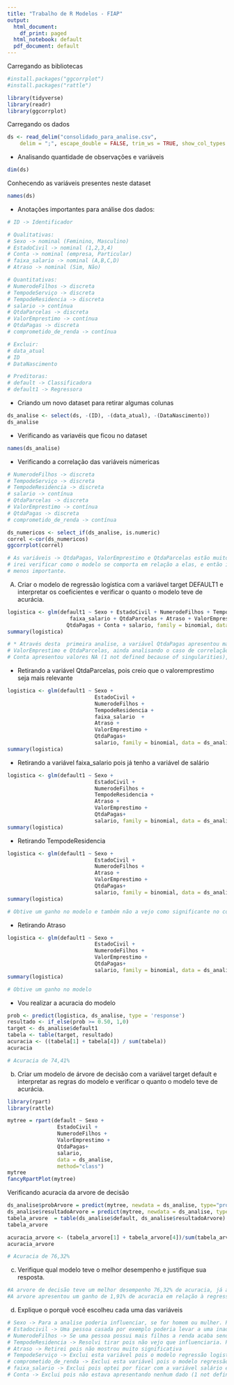 ```yaml
---
title: "Trabalho de R Modelos - FIAP"
output:
  html_document:
    df_print: paged
  html_notebook: default
  pdf_document: default
---
```


Carregando as bibliotecas
```r
#install.packages("ggcorrplot")
#install.packages("rattle")

library(tidyverse)
library(readr)
library(ggcorrplot)
```

Carregando os dados

```r
ds <- read_delim("consolidado_para_analise.csv", 
    delim = ";", escape_double = FALSE, trim_ws = TRUE, show_col_types = FALSE)
```

- Analisando quantidade de observações e variáveis

```r
dim(ds)
```
Conhecendo as variáveis presentes neste dataset

```r
names(ds)
```
* Anotações importantes para análise dos dados:

```r
# ID -> Identificador

# Qualitativas:
# Sexo -> nominal (Feminino, Masculino) 
# EstadoCivil -> nominal (1,2,3,4) 
# Conta -> nominal (empresa, Particular) 
# faixa_salario -> nominal (A,B,C,D) 
# Atraso -> nominal (Sim, Não) 

# Quantitativas:
# NumerodeFilhos -> discreta
# TempodeServiço -> discreta
# TempodeResidencia -> discreta
# salario -> contínua
# QtdaParcelas -> discreta
# ValorEmprestimo -> contínua
# QtdaPagas -> discreta
# comprometido_de_renda -> contínua

# Excluir:
# data_atual
# ID
# DataNascimento

# Preditoras:
# default -> Classificadora
# default1 -> Regressora
```

* Criando um novo dataset para retirar algumas colunas

```r
ds_analise <- select(ds, -(ID), -(data_atual), -(DataNascimento))
ds_analise
```

* Verificando as variavéis que ficou no dataset

```r
names(ds_analise)
```
* Verificando a correlação das variáveis númericas

```r
# NumerodeFilhos -> discreta
# TempodeServiço -> discreta
# TempodeResidencia -> discreta
# salario -> contínua
# QtdaParcelas -> discreta
# ValorEmprestimo -> contínua
# QtdaPagas -> discreta
# comprometido_de_renda -> contínua

ds_numericos <- select_if(ds_analise, is.numeric)
correl <-cor(ds_numericos)
ggcorrplot(correl)
```
```r
# As variáveis -> QtdaPagas, ValorEmprestimo e QtdaParcelas estão muito correlacionadas,
# irei verificar como o modelo se comporta em relação a elas, e então irei decidir se tiro alguma
# menos importante.
```


A) Criar o modelo de regressão logística com a variável target DEFAULT1 e interpretar os coeficientes e verificar o quanto o modelo teve de acurácia.

```r
logistica <- glm(default1 ~ Sexo + EstadoCivil + NumerodeFilhos + TempodeResidencia +
                    faixa_salario + QtdaParcelas + Atraso + ValorEmprestimo +
                   QtdaPagas + Conta + salario, family = binomial, data = ds_analise)
summary(logistica)
```
```r
# * Através desta  primeira analise, a variável QtdaPagas apresentou mais significante que as demais
# ValorEmprestimo e QtdaParcelas, ainda analisando o caso de correlação
# Conta apresentou valores NA (1 not defined because of singularities), já vou excluir
```

* Retirando a variável QtdaParcelas, pois creio que o valoremprestimo seja mais relevante

```r
logistica <- glm(default1 ~ Sexo + 
                            EstadoCivil + 
                            NumerodeFilhos + 
                            TempodeResidencia +
                            faixa_salario  + 
                            Atraso + 
                            ValorEmprestimo +
                            QtdaPagas+ 
                            salario, family = binomial, data = ds_analise)
summary(logistica)
```
* Retirando a variável faixa_salario pois já tenho a variável de salário

```r
logistica <- glm(default1 ~ Sexo + 
                            EstadoCivil + 
                            NumerodeFilhos + 
                            TempodeResidencia +
                            Atraso + 
                            ValorEmprestimo +
                            QtdaPagas+ 
                            salario, family = binomial, data = ds_analise)
summary(logistica)
```
* Retirando TempodeResidencia
```r
logistica <- glm(default1 ~ Sexo + 
                            EstadoCivil + 
                            NumerodeFilhos + 
                            Atraso + 
                            ValorEmprestimo +
                            QtdaPagas+ 
                            salario, family = binomial, data = ds_analise)
summary(logistica)

# Obtive um ganho no modelo e também não a vejo como significante no contexto de negócio
```
* Retirando Atraso

```r
logistica <- glm(default1 ~ Sexo + 
                            EstadoCivil + 
                            NumerodeFilhos + 
                            ValorEmprestimo +
                            QtdaPagas+ 
                            salario, family = binomial, data = ds_analise)
summary(logistica)

# Obtive um ganho no modelo
```
* Vou realizar a acuracia do modelo

```r
prob <- predict(logistica, ds_analise, type = 'response')
resultado <- if_else(prob >= 0.50, 1,0)
target <- ds_analise$default1 
tabela <- table(target, resultado)
acuracia <- ((tabela[1] + tabela[4]) / sum(tabela))
acuracia

# Acuracia de 74,41%
```


b)  Criar um modelo de árvore de decisão com a variável target default e interpretar as regras do modelo e verificar o quanto o modelo teve de acurácia.


```r
library(rpart)
library(rattle)

mytree = rpart(default ~ Sexo + 
                EstadoCivil + 
                NumerodeFilhos + 
                ValorEmprestimo +
                QtdaPagas+ 
                salario,
                data = ds_analise,
                method="class")
mytree
fancyRpartPlot(mytree)
```
Verificando acuracia da arvore de decisão

```r
ds_analise$probArvore = predict(mytree, newdata = ds_analise, type="prob")
ds_analise$resultadoArvore = predict(mytree, newdata = ds_analise, type="class")
tabela_arvore  = table(ds_analise$default, ds_analise$resultadoArvore)
tabela_arvore

acuracia_arvore <- (tabela_arvore[1] + tabela_arvore[4])/sum(tabela_arvore)
acuracia_arvore

# Acuracia de 76,32%
```
c) Verifique qual modelo teve o melhor desempenho e justifique sua resposta.

```r
#A arvore de decisão teve um melhor desempenho 76,32% de acuracia, já a regressão logistica #teve 74,41%.
#A arvore apresentou um ganho de 1,91% de acuracia em relação à regressão logistica
```



d) Explique o porquê você escolheu cada uma das variáveis
```r
# Sexo -> Para a analise poderia influenciar, se for homem ou mulher. Pensando no contexto negócio
# Estadocivil -> Uma pessoa casada por exemplo poderia levar a uma inadimplência do que uma pessoa  solteira. Pensando no contexto negócio
# NumerodeFilhos -> Se uma pessoa possui mais filhos a renda acaba sendo comprometida.Pensando no contexto negócio 
# TempodeResidencia -> Resolvi tirar pois não vejo que influenciaria. Pensando no contexto negócio 
# Atraso -> Retirei pois não mostrou muito significativa
# TempodeServiço -> Exclui esta variável pois o modelo regressão logistica não estava convergindo, e                    estava muito correlacionada com o default
# comprometido_de_renda -> Exclui esta variável pois o modelo regressão logistica não estava convergindo
# faixa_salario -> Exclui pois optei por ficar com a variável salário e tive um ganho modelo
# Conta -> Exclui pois não estava apresentando nenhum dado (1 not defined because of singularities)
```


